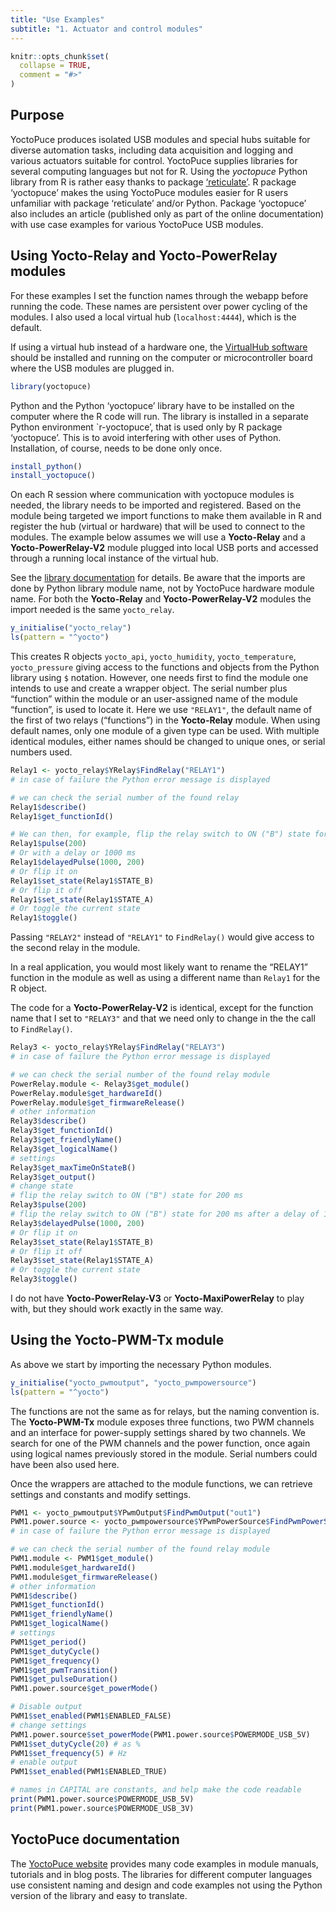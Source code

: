 ```yaml
---
title: "Use Examples"
subtitle: "1. Actuator and control modules"
---
```


```r
knitr::opts_chunk$set(
  collapse = TRUE,
  comment = "#>"
)
```

## Purpose

YoctoPuce produces isolated USB modules and special hubs suitable for diverse automation tasks, including data acquisition and logging and various actuators suitable for control. YoctoPuce supplies libraries for several computing languages but not for R. Using the _yoctopuce_ Python library from R is rather easy thanks to package ['reticulate'](https://rstudio.github.io/reticulate/). R package 'yoctopuce' makes the using YoctoPuce modules easier for R users unfamiliar with package 'reticulate' and/or Python. Package 'yoctopuce' also includes an article (published only as part of the online documentation) with use case examples for various YoctoPuce USB modules.

## Using Yocto-Relay and Yocto-PowerRelay modules

For these examples I set the function names through the webapp before running the code. These names are persistent over power cycling of the modules. I also used a local virtual hub (`localhost:4444`), which is the default. 

If using a virtual hub instead of a hardware one, the [VirtualHub software](https://www.yoctopuce.com/EN/virtualhub.php) should be installed and running on the computer or microcontroller board where the USB modules are plugged in.

```r
library(yoctopuce)
```

Python and the Python 'yoctopuce' library have to be installed on the computer where the R code will run. The library is installed in a separate Python environment `r-yoctopuce', that is used only by R package 'yoctopuce'. This is to avoid interfering with other uses of Python. Installation, of course, needs to be done only once.

```r
install_python()
install_yoctopuce()
```

On each R session where communication with yoctopuce modules is needed, the library needs to be imported and registered. Based on the module being targeted we import functions to make them available in R and register the hub (virtual or hardware) that will be used to connect to the modules. The example below assumes we will use a **Yocto-Relay** and a **Yocto-PowerRelay-V2** module plugged into local USB ports and accessed through a running local instance of the virtual hub.

See the [library documentation](https://www.yoctopuce.com/EN/doc/reference/yoctolib-php-EN.html) for details. Be aware that the imports are done by Python library module name, not by YoctoPuce hardware module name. For both the **Yocto-Relay** and **Yocto-PowerRelay-V2** modules the import needed is the same `yocto_relay`.

```r
y_initialise("yocto_relay")
ls(pattern = "^yocto")
```
This creates R objects `yocto_api`, `yocto_humidity`, `yocto_temperature`, `yocto_pressure` giving access to the functions and objects from the Python library using `$` notation. However, one needs first to find the module one intends to use and create a wrapper object. The serial number plus "function" within the module or an user-assigned name of the module "function", is used to locate it. Here we use `"RELAY1"`, the default name of the first of two relays ("functions") in the **Yocto-Relay** module. When using default names, only one module of a given type can be used. With multiple identical modules, either names should be changed to unique ones, or serial numbers used.

```r
Relay1 <- yocto_relay$YRelay$FindRelay("RELAY1")
# in case of failure the Python error message is displayed

# we can check the serial number of the found relay
Relay1$describe()
Relay1$get_functionId()

# We can then, for example, flip the relay switch to ON ("B") state for 200 ms
Relay1$pulse(200)
# Or with a delay or 1000 ms
Relay1$delayedPulse(1000, 200)
# Or flip it on
Relay1$set_state(Relay1$STATE_B)
# Or flip it off
Relay1$set_state(Relay1$STATE_A)
# Or toggle the current state
Relay1$toggle()
```

Passing `"RELAY2"` instead of `"RELAY1"` to `FindRelay()` would give access to the second relay in the module.

In a real application, you would most likely want to rename the "RELAY1" function in the module as well as using a different name than `Relay1` for the R object.

The code for a **Yocto-PowerRelay-V2** is identical, except for the function name that I set to `"RELAY3"` and that we need only to change in the the call to `FindRelay()`.

```r
Relay3 <- yocto_relay$YRelay$FindRelay("RELAY3")
# in case of failure the Python error message is displayed

# we can check the serial number of the found relay module
PowerRelay.module <- Relay3$get_module()
PowerRelay.module$get_hardwareId()
PowerRelay.module$get_firmwareRelease()
# other information
Relay3$describe()
Relay3$get_functionId()
Relay3$get_friendlyName()
Relay3$get_logicalName()
# settings
Relay3$get_maxTimeOnStateB()
Relay3$get_output()
# change state
# flip the relay switch to ON ("B") state for 200 ms
Relay3$pulse(200)
# flip the relay switch to ON ("B") state for 200 ms after a delay of 1000 ms
Relay3$delayedPulse(1000, 200)
# Or flip it on
Relay3$set_state(Relay1$STATE_B)
# Or flip it off
Relay3$set_state(Relay1$STATE_A)
# Or toggle the current state
Relay3$toggle()
```

I do not have **Yocto-PowerRelay-V3** or **Yocto-MaxiPowerRelay** to play with, but they should work exactly in the same way.

## Using the Yocto-PWM-Tx module

As above we start by importing the necessary Python modules.

```r
y_initialise("yocto_pwmoutput", "yocto_pwmpowersource")
ls(pattern = "^yocto")
```

The functions are not the same as for relays, but the naming convention is. The **Yocto-PWM-Tx** module exposes three functions, two PWM channels and an interface for power-supply settings shared by two channels. We search for one of the PWM channels and the power function, once again using logical names previously stored in the module. Serial numbers could have been also used here.

Once the wrappers are attached to the module functions, we can retrieve settings and constants and modify settings.

```r
PWM1 <- yocto_pwmoutput$YPwmOutput$FindPwmOutput("out1")
PWM1.power.source <- yocto_pwmpowersource$YPwmPowerSource$FindPwmPowerSource("PWM01-power")
# in case of failure the Python error message is displayed

# we can check the serial number of the found relay module
PWM1.module <- PWM1$get_module()
PWM1.module$get_hardwareId()
PWM1.module$get_firmwareRelease()
# other information
PWM1$describe()
PWM1$get_functionId()
PWM1$get_friendlyName()
PWM1$get_logicalName()
# settings
PWM1$get_period()
PWM1$get_dutyCycle()
PWM1$get_frequency()
PWM1$get_pwmTransition()
PWM1$get_pulseDuration()
PWM1.power.source$get_powerMode()

# Disable output
PWM1$set_enabled(PWM1$ENABLED_FALSE)
# change settings
PWM1.power.source$set_powerMode(PWM1.power.source$POWERMODE_USB_5V)
PWM1$set_dutyCycle(20) # as %
PWM1$set_frequency(5) # Hz
# enable output
PWM1$set_enabled(PWM1$ENABLED_TRUE)

# names in CAPITAL are constants, and help make the code readable
print(PWM1.power.source$POWERMODE_USB_5V)
print(PWM1.power.source$POWERMODE_USB_3V)
```

## YoctoPuce documentation

The [YoctoPuce website](https://www.yoctopuce.com/) provides many code examples in module manuals, tutorials and in blog posts. The libraries for different computer languages use consistent naming and design and code examples not using the Python version of the library and easy to translate.
